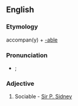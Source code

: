 ==English==

===Etymology===
accompan(y) + [[-able]]

===Pronunciation===
* {{a|UK}} {{IPA|/əˈkʌmp.nə.bəl/|/əˈkʌmp.ən.ə.bəl/}}; {{X-SAMPA|/@"kVmp.n@.b@l/|/@"kVmp.@n.@.b@l/}}

===Adjective===
{{head|en|adjective}}

# {{context|obsolete}} Sociable - [[w:Sir P. Sidney|Sir P. Sidney]]